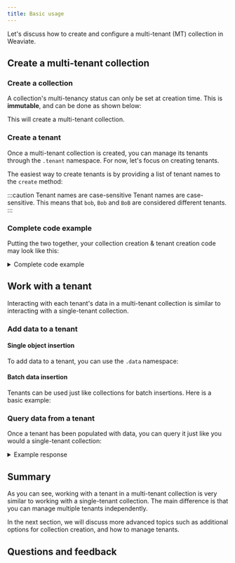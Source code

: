 ```yaml
---
title: Basic usage
---
```



Let's discuss how to create and configure a multi-tenant (MT) collection in Weaviate.

## <i class="fa-solid fa-square-chevron-right"></i> Create a multi-tenant collection

### <i class="fa-solid fa-code"></i> Create a collection

A collection's multi-tenancy status can only be set at creation time. This is **immutable**, and can be done as shown below:

<FilteredTextBlock
  text={PyCode}
  startMarker="# BasicMTEnable"
  endMarker="# END BasicMTEnable"
  language="py"
/>

This will create a multi-tenant collection.

### <i class="fa-solid fa-code"></i> Create a tenant

Once a multi-tenant collection is created, you can manage its tenants through the `.tenant` namespace. For now, let's focus on creating tenants.

The easiest way to create tenants is by providing a list of tenant names to the `create` method:

<FilteredTextBlock
  text={PyCode}
  startMarker="# BasicTenantCreation"
  endMarker="# END BasicTenantCreation"
  language="py"
/>

:::caution Tenant names are case-sensitive
Tenant names are case-sensitive. This means that `bob`, `Bob` and `BoB` are considered different tenants.
:::

### <i class="fa-solid fa-code"></i> Complete code example

Putting the two together, your collection creation & tenant creation code may look like this:

<details>
  <summary>Complete code example</summary>

<FilteredTextBlock
  text={PyCode}
  startMarker="# FullBasicMT"
  endMarker="# END FullBasicMT"
  language="py"
/>

</details>

## <i class="fa-solid fa-square-chevron-right"></i> Work with a tenant

Interacting with each tenant's data in a multi-tenant collection is similar to interacting with a single-tenant collection.

<FilteredTextBlock
  text={PyCode}
  startMarker="# BasicTenantInteraction"
  endMarker="# END BasicTenantInteraction"
  language="py"
/>

### <i class="fa-solid fa-code"></i> Add data to a tenant

#### Single object insertion

To add data to a tenant, you can use the `.data` namespace:

<FilteredTextBlock
  text={PyCode}
  startMarker="# BasicDataInsertion"
  endMarker="# END BasicDataInsertion"
  language="py"
/>

#### Batch data insertion

Tenants can be used just like collections for batch insertions. Here is a basic example:

<FilteredTextBlock
  text={PyCode}
  startMarker="# BasicBatchInsertion"
  endMarker="# END BasicBatchInsertion"
  language="py"
/>

### <i class="fa-solid fa-code"></i> Query data from a tenant

Once a tenant has been populated with data, you can query it just like you would a single-tenant collection:

<FilteredTextBlock
  text={PyCode}
  startMarker="# BasicMTQuery"
  endMarker="# END BasicMTQuery"
  language="py"
/>

<details>
  <summary>Example response</summary>

<FilteredTextBlock
  text={PyCode}
  startMarker="# ExampleResponseBasicMTQuery"
  endMarker="# END ExampleResponseBasicMTQuery"
  language="json"
/>
</details>

## <i class="fa-solid fa-square-chevron-right"></i> Summary

As you can see, working with a tenant in a multi-tenant collection is very similar to working with a single-tenant collection. The main difference is that you can manage multiple tenants independently.

In the next section, we will discuss more advanced topics such as additional options for collection creation, and how to manage tenants.

## Questions and feedback


<DocsFeedback/>

